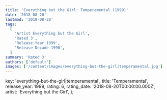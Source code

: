 ```yaml
---
title: 'Everything but the Girl: Temperamental (1999)'
date: '2018-08-20'
lastmod: '2018-08-20'
tags:
  [
    'Artist Everything but the Girl',
    'Rated 3',
    'Release Year 1999',
    'Release Decade 1990',
  ]
summary: 'Rated 3'
authors: ['default']
images: ['/content/images/everything-but-the-girl|temperamental.jpg']
---
```


  key: 'everything-but-the-girl|temperamental',
  title: 'Temperamental',
  release_year: 1999,
  rating: 6,
  rating_date: '2018-08-20T00:00:00.000Z',
  artist: 'Everything but the Girl',
};

<MusicRating data={data} />
